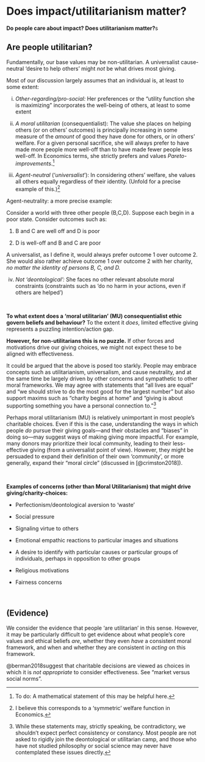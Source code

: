 # Does impact/utilitarianism matter? {#doesimpactmatter}

**Do people care about impact? Does utilitarianism matter?**s

## Are people utilitarian? {#are_we_util}

Fundamentally, our base values may be non-utilitarian. A universalist cause-neutral 'desire to help others' might *not* be what drives most giving.

Most of our discussion largely assumes that an individual is, at least to some extent:

i.  *Other-regarding/pro-social:* Her preferences or the "utility function she is maximizing" incorporates the well-being of others, at least to some extent

ii. *A moral utilitarian* (consequentialist): The value she places on helping others (or on others' outcomes) is principally increasing in some measure of the *amount* of good they have done for others, or in others' welfare. For a given personal sacrifice, she will always prefer to have made more people more well-off than to have made fewer people less well-off. In Economics terms, she strictly prefers and values *Pareto-improvements*.[^doesimpactmatter-1]

iii. *Agent-neutral* ('*universalist*'): In considering others' welfare, she values all others equally regardless of their identity. (Unfold for a precise example of this.)[^doesimpactmatter-2]

[^doesimpactmatter-1]: To do: A mathematical statement of this may be helpful here.

[^doesimpactmatter-2]: I believe this corresponds to a 'symmetric' welfare function in Economics.

::: {.callout-note collapse="true"}
Agent-neutrality: a more precise example:

Consider a world with three other people (B,C,D). Suppose each begin in a poor state. Consider outcomes such as:

1.  B and C are well off and D is poor

2.  D is well-off and B and C are poor

A universalist, as I define it, would always prefer outcome 1 over outcome 2. She would also rather achieve outcome 1 over outcome 2 with her charity, *no matter the identity of persons B, C, and D.*
:::

iv. *Not 'deontological':* She faces no other relevant absolute moral constraints (constraints such as 'do no harm in your actions, even if others are helped')

\

**To what extent does a 'moral utilitarian' (MU) consequentialist ethic govern beliefs and behaviour?** To the extent it *does*, limited effective giving represents a puzzling intention/action gap.

**However, for non-utilitarians this is no puzzle.** If other forces and motivations drive our giving choices, we might not expect these to be aligned with effectiveness.

It could be argued that the above is posed too starkly. People may embrace concepts such as utilitarianism, universalism, and cause neutrality, and at the same time be largely driven by other concerns and sympathetic to other moral frameworks. We may agree with statements that "all lives are equal" and "we should strive to do the most good for the largest number" but also support maxims such as "charity begins at home" and "giving is about supporting something you have a personal connection to."[^doesimpactmatter-3]

[^doesimpactmatter-3]: While these statements may, strictly speaking, be contradictory, we shouldn't expect perfect consistency or constancy. Most people are not asked to rigidly join the deontological or utilitarian camp, and those who have not studied philosophy or social science may never have contemplated these issues directly.

<!-- TODO: Citations here; I recall having seen evidence  and argumentation suggesting that people are far from consistently in one camp or another -->

Perhaps moral utilitarianism (MU) is relatively unimportant in most people's charitable choices. Even if this is the case, understanding the ways in which people *do* pursue their giving goals---and their obstacles and "biases" in doing so---may suggest ways of making giving more impactful. For example, many donors may prioritize their local community, leading to their less-effective giving (from a universalist point of view). However, they might be persuaded to expand their definition of their own 'community', or more generally, expand their "moral circle" (discussed in [@crimston2018]).

<!-- Even if this is the case, specific campaigns, tools, and fundraising approaches may still help align their parochial, self-interested, or reputation-seeking values and intentions with more effective giving. -->

\

::: {.alert .alert-secondary}
**Examples of concerns (other than Moral Utilitarianism) that might drive giving/charity-choices:**

-   Perfectionism/deontological aversion to 'waste'

-   Social pressure

-   Signaling virtue to others

-   Emotional empathic reactions to particular images and situations

-   A desire to identify with particular causes or particular groups of individuals, perhaps in opposition to other groups

-   Religious motivations

-   Fairness concerns
:::

\

## (Evidence)

We consider the evidence that people 'are utilitarian' in this sense. However, it may be particularly difficult to get evidence about what people's core values and ethical beliefs *are*, whether they even *have* a consistent moral framework, and when and whether they are consistent in *acting* on this framework.

@berman2018suggest that charitable decisions are viewed as choices in which it is *not appropriate* to consider effectiveness. See "market versus social norms".
